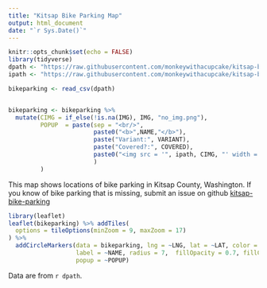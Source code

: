 ```yaml
---
title: "Kitsap Bike Parking Map"
output: html_document
date: "`r Sys.Date()`"
---
```


```r
knitr::opts_chunk$set(echo = FALSE)
library(tidyverse)
dpath <- "https://raw.githubusercontent.com/monkeywithacupcake/kitsap-bike-parking/main/kitsap-bike-parking.csv"
ipath <- "https://raw.githubusercontent.com/monkeywithacupcake/kitsap-bike-parking/main/img/"

bikeparking <- read_csv(dpath)


bikeparking <- bikeparking %>%
  mutate(CIMG = if_else(!is.na(IMG), IMG, "no_img.png"),
         POPUP  = paste(sep = "<br/>", 
                        paste0("<b>",NAME,"</b>"),
                        paste("Variant:", VARIANT),
                        paste("Covered?:", COVERED),
                        paste0("<img src = '", ipath, CIMG, "' width = 200>") #img
                        )
         )
```

This map shows locations of bike parking in Kitsap County, Washington. If you know of bike parking that is missing, submit an issue on github [kitsap-bike-parking](https://github.com/monkeywithacupcake/kitsap-bike-parking)

```r
library(leaflet)
leaflet(bikeparking) %>% addTiles(
  options = tileOptions(minZoom = 9, maxZoom = 17)
) %>%
  addCircleMarkers(data = bikeparking, lng = ~LNG, lat = ~LAT, color = "#301934",
                   label = ~NAME, radius = 7,  fillOpacity = 0.7, fillColor = "#D8BFD8",
                   popup = ~POPUP) 
```

Data are from `r dpath`.